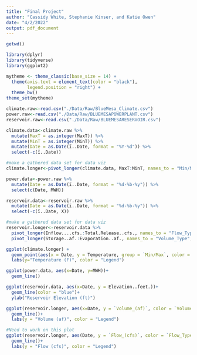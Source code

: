 ```yaml
---
title: "Final Project"
author: "Cassidy White, Stephanie Kinser, and Katie Owen"
date: "4/2/2022"
output: pdf_document
---
```

```r
getwd()
```

```r
library(dplyr)
library(tidyverse)
library(ggplot2)

mytheme <- theme_classic(base_size = 14) +
  theme(axis.text = element_text(color = "black"), 
        legend.position = "right") + 
  theme_bw()
theme_set(mytheme)
```

```r
climate.raw<-read.csv("./Data/Raw/BlueMesa_Climate.csv")
power.raw<-read.csv("./Data/Raw/BLUEMESAPOWERPLANT.csv")
reservoir.raw<-read.csv("./Data/Raw/BLUEMESARESERVOIR.csv")
```

```r
climate.data<-climate.raw %>%
  mutate(MaxT = as.integer(MaxT)) %>%
  mutate(MinT = as.integer(MinT)) %>%
  mutate(Date = as.Date(ï..Date, format = "%Y-%d")) %>%
  select(-c(ï..Date))

#make a gathered data set for data viz
climate.longer<-pivot_longer(climate.data, MaxT:MinT, names_to = "Min/Max", values_to = "Temperature")

power.data<-power.raw %>%
  mutate(Date = as.Date(ï..Date, format = "%d-%b-%y")) %>%
  select(c(Date, MWH))

reservoir.data<-reservoir.raw %>%
  mutate(Date = as.Date(ï..Date, format = "%d-%b-%y")) %>%
  select(-c(ï..Date, X))

#make a gathered data set for data viz
reservoir.longer<-reservoir.data %>%
  pivot_longer(Inflow....cfs.:Total.Release..cfs., names_to = "Flow_Type", values_to = "Flow_(cfs)") %>%
  pivot_longer(Storage..af.:Evaporation..af., names_to = "Volume_Type", values_to = "Volume_(af)")
```

```r
ggplot(climate.longer) +
  geom_point(aes(x = Date, y = Temperature, group = `Min/Max`, color = `Min/Max`)) +
  labs(y="Temperature (F)", color = "Legend")

ggplot(power.data, aes(x=Date, y=MWH))+
  geom_line()

ggplot(reservoir.data, aes(x=Date, y = Elevation..feet.))+
  geom_line(color = "blue")+
  ylab("Reservoir Elevation (ft)")

ggplot(reservoir.longer, aes(x=Date, y = `Volume_(af)`, color = `Volume_Type`))+
  geom_line()+
  labs(y = "Volume (af)", color = "Legend")

#Need to work on this plot
ggplot(reservoir.longer, aes(Date, y = `Flow_(cfs)`, color = `Flow_Type`))+
  geom_line()+
  labs(y = "Flow (cfs)", color = "Legend")
```


